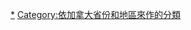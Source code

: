 {{Commonscat|Geography of Canada by province}}

[[Category:加拿大地理|*]]
[[Category:依加拿大省份和地區來作的分類|Category:依加拿大省份和地區來作的分類]]